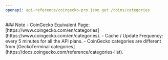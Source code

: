 ```yaml
---
openapi: api-reference/coingecko-pro.json get /coins/categories
---
```


<Note>
### Note
- CoinGecko Equivalent Page: [https://www.coingecko.com/en/categories](https://www.coingecko.com/en/categories).
- Cache / Update Frequency: every 5 minutes for all the API plans.
- CoinGecko categories are different from [GeckoTerminal categories](https://docs.coingecko.com/reference/categories-list).
</Note>